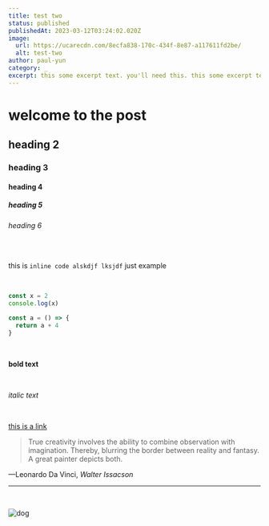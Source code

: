 ```yaml
---
title: test two
status: published
publishedAt: 2023-03-12T03:24:02.020Z
image:
  url: https://ucarecdn.com/8ecfa838-170c-434f-8e87-a117611fd2be/
  alt: test-two
author: paul-yun
category: _
excerpt: this some excerpt text. you'll need this. this some excerpt text. you'll need this.this some excerpt text. you'll need this.
---
```

# welcome to the post

## heading 2

### heading 3

#### heading 4

##### heading 5

###### heading 6

<br />

this is `inline code alskdjf lksjdf` just example


<br />

```js
const x = 2
console.log(x)

const a = () => {
  return a + 4
}
```

<br />

**bold text**

<br />

*italic text*

<br />

[this is a link](https://google.com)

> True creativity involves the ability to combine observation with imagination. Thereby, blurring the border between reality and fantasy. A great painter depicts both.

<figcaption>
  —Leonardo Da Vinci,
  <cite>Walter Issacson</cite>
</figcaption>

---

<br />

![dog](https://ucarecdn.com/435b2ff0-11aa-4186-96a5-bdc5060e4f54/-/scale_crop/1000x500/smart/ "dog")
